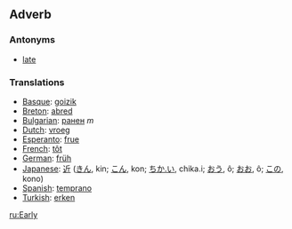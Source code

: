 ==Adverb==

===Antonyms===

*[[late]]

===Translations===
*[[Basque]]: [[goizik]]
*[[Breton]]: [[abred]]
*[[Bulgarian]]: [[ранен]] ''m''
*[[Dutch]]: [[vroeg]]
*[[Esperanto]]: [[frue]]
*[[French]]: [[tôt]]
*[[German]]: [[früh]]
*[[Japanese]]: [[近]] ([[きん]], kin; [[こん]], kon; [[ちか.い]], chika.i; [[おう]], ô; [[おお]], ô; [[この]], kono)
*[[Spanish]]: [[temprano]]
*[[Turkish]]: [[erken]]

[[ru:Early]]